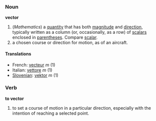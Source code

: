 ===Noun===
'''vector'''

#(''Mathematics'') a [[quantity]] that has both [[magnitude]] and [[direction]], typically written as a column (or, occasionally, as a row) of [[scalar]]s enclosed in [[parentheses]].  Compare [[scalar]].
# a chosen course or direction for motion, as of an aircraft.

====Translations====

*French: [[vecteur]] ''m'' (1)
*Italian: [[vettore]] ''m'' (1)
*[[Slovenian]]: [[vektor]] ''m'' (1)

===Verb===
'''to vector'''

# to set a course of motion in a particular direction, especially with the intention of reaching a selected point.